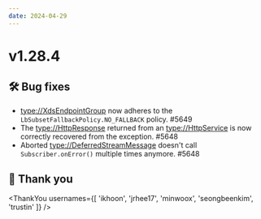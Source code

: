 ```yaml
---
date: 2024-04-29
---
```


# v1.28.4

## 🛠️ Bug fixes

- <type://XdsEndpointGroup> now adheres to the `LbSubsetFallbackPolicy.NO_FALLBACK` policy. #5649
- The <type://HttpResponse> returned from an <type://HttpService> is now correctly recovered from the exception. #5648
- Aborted <type://DeferredStreamMessage> doesn't call `Subscriber.onError()` multiple times anymore. #5648

## 🙇 Thank you

<ThankYou usernames={[
  'ikhoon',
  'jrhee17',
  'minwoox',
  'seongbeenkim',
  'trustin'
]} />
